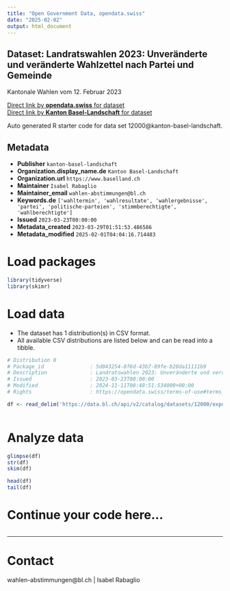 ```yaml
---
title: "Open Government Data, opendata.swiss"
date: "2025-02-02"
output: html_document
---
```


## Dataset: Landratswahlen 2023: Unveränderte und veränderte Wahlzettel nach Partei und Gemeinde

Kantonale Wahlen vom 12. Februar 2023

[Direct link by **opendata.swiss** for dataset](https://opendata.swiss/de/dataset/landratswahlen-2023-unveranderte-und-veranderte-wahlzettel-nach-partei-und-gemeinde)<br>
[Direct link by **Kanton Basel-Landschaft** for dataset](https://data.bl.ch/explore/dataset/12000/)

Auto generated R starter code for data set 12000@kanton-basel-landschaft.

## Metadata

- **Publisher** `kanton-basel-landschaft`
- **Organization.display_name.de** `Kanton Basel-Landschaft`
- **Organization.url** `https://www.baselland.ch`
- **Maintainer** `Isabel Rabaglio`
- **Maintainer_email** `wahlen-abstimmungen@bl.ch`
- **Keywords.de** `['wahltermin', 'wahlresultate', 'wahlergebnisse', 'partei', 'politische-parteien', 'stimmberechtigte', 'wahlberechtigte']`
- **Issued** `2023-03-23T00:00:00`
- **Metadata_created** `2023-03-29T01:51:53.486586`
- **Metadata_modified** `2025-02-01T04:04:16.714483`


# Load packages

```r

library(tidyverse)
library(skimr)

```

# Load data

-   The dataset has 1 distribution(s) in CSV format.
-   All available CSV distributions are listed below and can be read into a tibble.

```r

# Distribution 0
# Package_id               : 5d043254-8f6d-43b7-89fe-b20da11111b9
# Description              : Landratswahlen 2023: Unveränderte und veränderte Wahlzettel nach Partei und Gemeinde (csv)
# Issued                   : 2023-03-23T00:00:00
# Modified                 : 2024-11-11T08:48:51.534000+00:00
# Rights                   : https://opendata.swiss/terms-of-use#terms_by

df <- read_delim('https://data.bl.ch/api/v2/catalog/datasets/12000/exports/csv?use_labels=true')



```

# Analyze data

```r

glimpse(df)
str(df)
skim(df)

head(df)
tail(df)

```

# Continue your code here...

```r

```

------------------------------------------------------------------------

# Contact

wahlen-abstimmungen@bl.ch | Isabel Rabaglio
